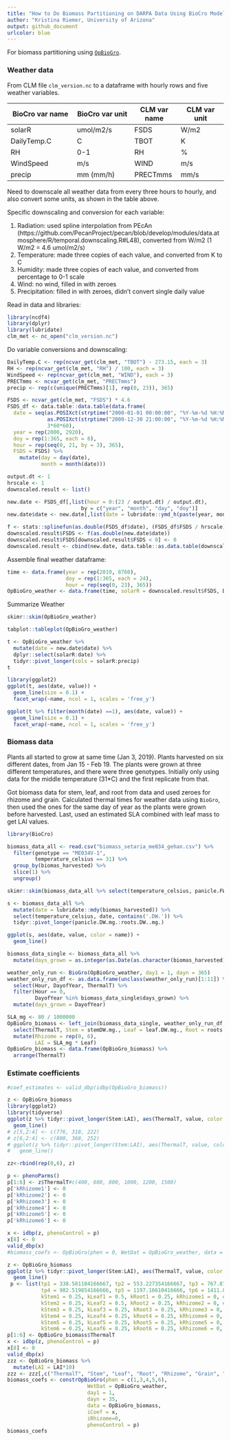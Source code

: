 ```yaml
---
title: "How to Do Biomass Partitioning on DARPA Data Using BioCro Model"
author: "Kristina Riemer, University of Arizona"
output: github_document
urlcolor: blue
---
```


For biomass partitioning using [`OpBioGro`](https://github.com/ebimodeling/biocro/blob/master/R/OpBioGro.R). 

### Weather data

From CLM file `clm_version.nc` to a dataframe with hourly rows and five weather variables. 

BioCro var name   | BioCro var unit | CLM var name | CLM var unit    
----------------- | --------------- | ------------ | ------------    
solarR            | umol/m2/s       | FSDS         | W/m2            
DailyTemp.C       | C               | TBOT         | K               
RH                | 0-1             | RH           | %               
WindSpeed         | m/s             | WIND         | m/s                
precip            | mm (mm/h)       | PRECTmms     | mm/s                

Need to downscale all weather data from every three hours to hourly, and also convert some units, as shown in the table above. 

Specific downscaling and conversion for each variable: 

1. Radiation: used spline interpolation from PEcAn (https://github.com/PecanProject/pecan/blob/develop/modules/data.atmosphere/R/temporal.downscaling.R#L48), converted from W/m2 (1 W/m2 = 4.6 umol/m2/s)
2. Temperature: made three copies of each value, and converted from K to C
3. Humidity: made three copies of each value, and converted from percentage to 0-1 scale
4. Wind: no wind, filled in with zeroes
5. Precipitation: filled in with zeroes, didn't convert single daily value

Read in data and libraries: 
```r
library(ncdf4)
library(dplyr)
library(lubridate)
clm_met <- nc_open("clm_version.nc")
```

Do variable conversions and downscaling: 
```r
DailyTemp.C <- rep(ncvar_get(clm_met, "TBOT") - 273.15, each = 3)
RH <- rep(ncvar_get(clm_met, "RH") / 100, each = 3)
WindSpeed <- rep(ncvar_get(clm_met, "WIND"), each = 3)
PRECTmms <- ncvar_get(clm_met, "PRECTmms")
precip <- rep(c(unique(PRECTmms)[1], rep(0, 23)), 365)

FSDS <- ncvar_get(clm_met, "FSDS") * 4.6
FSDS_df <- data.table::data.table(data.frame(
  date = seq(as.POSIXct(strptime("2000-01-01 00:00:00", "%Y-%m-%d %H:%M:%S")), 
             as.POSIXct(strptime("2000-12-30 21:00:00", "%Y-%m-%d %H:%M:%S")), 
             3*60*60), 
  year = rep(2000, 2920), 
  doy = rep(1:365, each = 8), 
  hour = rep(seq(0, 21, by = 3), 365), 
  FSDS = FSDS) %>% 
    mutate(day = day(date), 
           month = month(date)))

output.dt <- 1
hrscale <- 1
downscaled.result <- list()

new.date <- FSDS_df[,list(hour = 0:(23 / output.dt) / output.dt),
                        by = c("year", "month", "day", "doy")]
new.date$date <- new.date[,list(date = lubridate::ymd_h(paste(year, month, day, hour)))]

f <- stats::splinefun(as.double(FSDS_df$date), (FSDS_df$FSDS / hrscale), method = "monoH.FC")
downscaled.result$FSDS <- f(as.double(new.date$date))
downscaled.result$FSDS[downscaled.result$FSDS < 0] <- 0
downscaled.result <- cbind(new.date, data.table::as.data.table(downscaled.result))
```

Assemble final weather dataframe: 
```r
time <- data.frame(year = rep(2019, 8760), 
                   doy = rep(1:365, each = 24), 
                   hour = rep(seq(0, 23), 365))
OpBioGro_weather <- data.frame(time, solarR = downscaled.result$FSDS, DailyTemp.C, RH, WindSpeed, precip)
```

Summarize Weather

```r
skimr::skim(OpBioGro_weather)
```

```r
tabplot::tableplot(OpBioGro_weather)
```

```r
t <- OpBioGro_weather %>% 
  mutate(date = new.date$date) %>% 
  dplyr::select(solarR:date) %>% 
  tidyr::pivot_longer(cols = solarR:precip)
t

library(ggplot2)
ggplot(t, aes(date, value)) +
  geom_line(size = 0.1) + 
  facet_wrap(~name, ncol = 1, scales = 'free_y')

ggplot(t %>% filter(month(date) ==1), aes(date, value)) +
  geom_line(size = 0.1) + 
  facet_wrap(~name, ncol = 1, scales = 'free_y')
```
### Biomass data

Plants all started to grow at same time (Jan 3, 2019). Plants harvested on six different dates, from Jan 15 - Feb 19. The plants were grown at three different temperatures, and there were three genotypes. Initially only using data for the middle temperature (31*C) and the first replicate from that. 

Got biomass data for stem, leaf, and root from data and used zeroes for rhizome and grain. Calculated thermal times for weather data using `BioGro`, then used the ones for the same day of year as the plants were grown before harvested. Last, used an estimated SLA combined with leaf mass to get LAI values. 

```r
library(BioCro)

biomass_data_all <- read.csv("biomass_setaria_me034_gehan.csv") %>% 
  filter(genotype == "ME034V-1", 
         temperature_celsius == 31) %>% 
  group_by(biomas_harvested) %>% 
  slice(1) %>% 
  ungroup()

skimr::skim(biomass_data_all %>% select(temperature_celsius, panicle.FW.g.:roots.DW..mg.))
```

```r
s <- biomass_data_all %>% 
  mutate(date = lubridate::mdy(biomas_harvested)) %>% 
  select(temperature_celsius, date, contains('.DW.')) %>% 
  tidyr::pivot_longer(panicle.DW.mg.:roots.DW..mg.)

ggplot(s, aes(date, value, color = name)) +
  geom_line() 
```


```r
biomass_data_single <- biomass_data_all %>% 
  mutate(days_grown = as.integer(as.Date(as.character(biomas_harvested),format="%m/%d/%Y") - as.Date(as.character(seeds_in_germination),format="%m/%d/%Y")))

weather_only_run <- BioGro(OpBioGro_weather, day1 = 1, dayn = 365)
weather_only_run_df <- as.data.frame(unclass(weather_only_run)[1:11]) %>%
  select(Hour, DayofYear, ThermalT) %>% 
  filter(Hour == 0, 
         DayofYear %in% biomass_data_single$days_grown) %>% 
  mutate(days_grown = DayofYear)

SLA_mg <- 80 / 1000000
OpBioGro_biomass <- left_join(biomass_data_single, weather_only_run_df, by = "days_grown") %>% 
  select(ThermalT, Stem = stemDW.mg., Leaf = leaf.DW.mg., Root = roots.DW..mg., Grain = panicle.DW.mg.) %>% 
  mutate(Rhizome = rep(0, 6), 
         LAI = SLA_mg * Leaf)
OpBioGro_biomass <- data.frame(OpBioGro_biomass) %>% 
  arrange(ThermalT)
```

### Estimate coefficients

```r
#coef_estimates <- valid_dbp(idbp(OpBioGro_biomass))

z <- OpBioGro_biomass
library(ggplot2)
library(tidyverse)
ggplot(z %>% tidyr::pivot_longer(Stem:LAI), aes(ThermalT, value, color = name)) +
  geom_line() 
# z[5,2:4] <- c(776, 318, 222)
# z[6,2:4] <- c(800, 368, 252)
# ggplot(z %>% tidyr::pivot_longer(Stem:LAI), aes(ThermalT, value, color = name)) +
#   geom_line() 

zz<-rbind(rep(0,6), z)

p <- phenoParms() 
p[1:6] <- z$ThermalT#c(400, 600, 800, 1000, 1200, 1500)
p['kRhizome1'] <- 0
p['kRhizome2'] <- 0
p['kRhizome3'] <- 0
p['kRhizome4'] <- 0
p['kRhizome5'] <- 0
p['kRhizome6'] <- 0

x <- idbp(z, phenoControl = p)
x[8] <- 0
valid_dbp(x)
#biomass_coefs <- OpBioGro(phen = 0, WetDat = OpBioGro_weather, data = OpBioGro_biomass, iCoef = x)
```

```r
z <- OpBioGro_biomass
ggplot(z %>% tidyr::pivot_longer(Stem:LAI), aes(ThermalT, value, color = name)) +
  geom_line() 
 p <- list(tp1 = 338.581104166667, tp2 = 553.227354166667, tp3 = 767.873604166667, 
           tp4 = 982.519854166666, tp5 = 1197.16610416666, tp6 = 1411.81235416666, 
           kStem1 = 0.25, kLeaf1 = 0.5, kRoot1 = 0.25, kRhizome1 = 0, #kGrain1 = 0.0, 
           kStem2 = 0.25, kLeaf2 = 0.5, kRoot2 = 0.25, kRhizome2 = 0, #kGrain1 = 0.0,
           kStem3 = 0.25, kLeaf3 = 0.25, kRoot3 = 0.25, kRhizome3 = 0, #kGrain1 = 0.25,
           kStem4 = 0.25, kLeaf4 = 0.25, kRoot4 = 0.25, kRhizome4 = 0, #kGrain1 = 0.25,
           kStem5 = 0.25, kLeaf5 = 0.25, kRoot5 = 0.25, kRhizome5 = 0, #kGrain1 = 0.25,
           kStem6 = 0.25, kLeaf6 = 0.25, kRoot6 = 0.25, kRhizome6 = 0, kGrain1 = 0.25)
p[1:6] <- OpBioGro_biomass$ThermalT
x <- idbp(z, phenoControl = p)
x[8] <- 0
valid_dbp(x)
zzz <- OpBioGro_biomass %>% 
  mutate(LAI = LAI*10)
zzz <- zzz[,c("ThermalT", "Stem", "Leaf", "Root", "Rhizome", "Grain", "LAI")]
biomass_coefs <- constrOpBioGro(phen = c(1,3,4,5,6), 
                          WetDat = OpBioGro_weather, 
                          day1 = 1,
                          dayn = 35,
                          data = OpBioGro_biomass, 
                          iCoef = x, 
                          iRhizome=0,
                          phenoControl = p)
biomass_coefs
```

